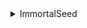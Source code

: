 <details><summary>ImmortalSeed</summary>

- Anime
- Audiobooks
- Documentary - HD
- Ebooks
- FLAC
- Movies-4k
- Movies-HD
- Movies-Low Def
- Movies-Packs
- Movies-SD
- Sports Tv
- TV - 480p
- TV - High Definition
- TV SD - x264
- TV SD - XviD
- TV Season Packs - 4K
- TV Season Packs - HD
- TV Season Packs - SD

</details>
